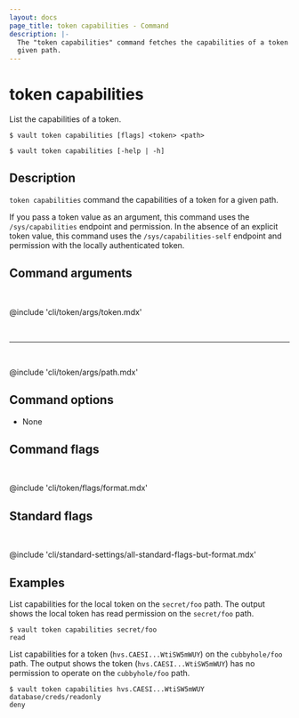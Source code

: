 ```yaml
---
layout: docs
page_title: token capabilities - Command
description: |-
  The "token capabilities" command fetches the capabilities of a token for a
  given path.
---
```


# token capabilities

List the capabilities of a token.

<CodeBlockConfig hideClipboard>

```shell-session
$ vault token capabilities [flags] <token> <path>

$ vault token capabilities [-help | -h]
```

</CodeBlockConfig>

## Description

`token capabilities` command the capabilities of a token for a given path.

If you pass a token value as an argument, this command uses the
`/sys/capabilities` endpoint and permission. In the absence of an explicit token
value, this command uses the `/sys/capabilities-self` endpoint and permission
with the locally authenticated token.

## Command arguments

<br />

@include 'cli/token/args/token.mdx'

<br /><hr /><br />

@include 'cli/token/args/path.mdx'

## Command options

- None

## Command flags

<br />

@include 'cli/token/flags/format.mdx'

## Standard flags

<br />

@include 'cli/standard-settings/all-standard-flags-but-format.mdx'

## Examples

List capabilities for the local token on the `secret/foo` path. The output shows 
the local token has read permission on the `secret/foo` path.

```shell-session
$ vault token capabilities secret/foo
read
```

List capabilities for a token (`hvs.CAESI...WtiSW5mWUY`) on the `cubbyhole/foo`
path. The output shows the token (`hvs.CAESI...WtiSW5mWUY`) has no permission to
operate on the `cubbyhole/foo` path.

```shell-session
$ vault token capabilities hvs.CAESI...WtiSW5mWUY database/creds/readonly
deny
```
